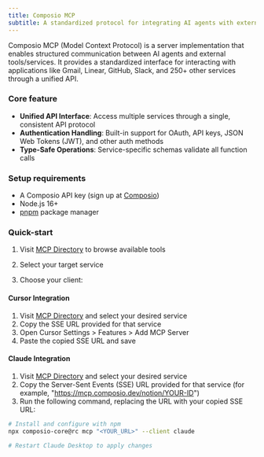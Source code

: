 ```yaml
---
title: Composio MCP
subtitle: A standardized protocol for integrating AI agents with external tools and services
---
```


Composio MCP (Model Context Protocol) is a server implementation that enables structured communication between AI agents and external tools/services. It provides a standardized interface for interacting with applications like Gmail, Linear, GitHub, Slack, and 250+ other services through a unified API.

### Core feature

* **Unified API Interface**: Access multiple services through a single, consistent API protocol
* **Authentication Handling**: Built-in support for OAuth, API keys, JSON Web Tokens (JWT), and other auth methods
* **Type-Safe Operations**: Service-specific schemas validate all function calls

### Setup requirements

* A Composio API key (sign up at [Composio](https://app.composio.dev))
* Node.js 16+
* [pnpm](https://pnpm.io/) package manager

### Quick-start

1. Visit [MCP Directory](https://mcp.composio.dev) to browse available tools

2. Select your target service

3. Choose your client:

#### Cursor Integration

1. Visit [MCP Directory](https://mcp.composio.dev) and select your desired service
2. Copy the SSE URL provided for that service
3. Open Cursor Settings > Features > Add MCP Server
4. Paste the copied SSE URL and save

#### Claude Integration

1. Visit [MCP Directory](https://mcp.composio.dev) and select your desired service
2. Copy the Server-Sent Events (SSE) URL provided for that service (for example, "https://mcp.composio.dev/notion/YOUR-ID")
3. Run the following command, replacing the URL with your copied SSE URL:

```bash
# Install and configure with npm
npx composio-core@rc mcp "<YOUR_URL>" --client claude

# Restart Claude Desktop to apply changes
```